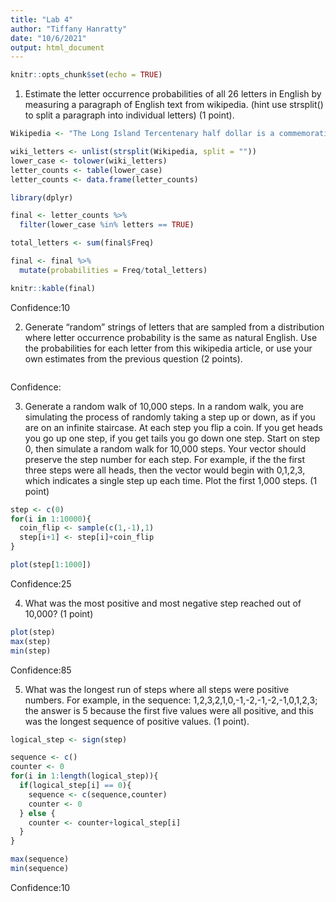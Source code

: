 ```yaml
---
title: "Lab 4"
author: "Tiffany Hanratty"
date: "10/6/2021"
output: html_document
---
```


```r
knitr::opts_chunk$set(echo = TRUE)
```

1. Estimate the letter occurrence probabilities of all 26 letters in English by measuring a paragraph of English text from wikipedia. (hint use strsplit() to split a paragraph into individual letters) (1 point).

```r
Wikipedia <- "The Long Island Tercentenary half dollar is a commemorative coin struck by the United States Bureau of the Mint in 1936. The obverse (pictured) depicts a male Dutch settler and an Algonquian tribesman, and the reverse shows a Dutch sailing ship. It was designed by Howard Weinman, son of Mercury dime designer Adolph A. Weinman. The Long Island Tercentenary Committee wanted a coin to mark the 300th anniversary of the first European settlement there. The authorizing bill passed through Congress without opposition, but was amended in the Senate to add protections against past commemorative coin abuses, such as low mintages or a multiplicity of varieties. The coins were not struck until August 1936, too late for the anniversary celebrations. Four-fifths of the 100,000 coins sent to the Tercentenary Committee were sold, despite a lack of advertising. The half dollar now catalogues up to the low hundreds of dollars. "

wiki_letters <- unlist(strsplit(Wikipedia, split = ""))
lower_case <- tolower(wiki_letters)
letter_counts <- table(lower_case)
letter_counts <- data.frame(letter_counts)

library(dplyr)

final <- letter_counts %>%
  filter(lower_case %in% letters == TRUE)

total_letters <- sum(final$Freq)

final <- final %>%
  mutate(probabilities = Freq/total_letters)

knitr::kable(final)

```
Confidence:10

2. Generate “random” strings of letters that are sampled from a distribution where letter occurrence probability is the same as natural English. Use the probabilities for each letter from this wikipedia article, or use your own estimates from the previous question (2 points).

```

```
Confidence: 

3. Generate a random walk of 10,000 steps. In a random walk, you are simulating the process of randomly taking a step up or down, as if you are on an infinite staircase. At each step you flip a coin. If you get heads you go up one step, if you get tails you go down one step. Start on step 0, then simulate a random walk for 10,000 steps. Your vector should preserve the step number for each step. For example, if the the first three steps were all heads, then the vector would begin with 0,1,2,3, which indicates a single step up each time. Plot the first 1,000 steps. (1 point)

```r

step <- c(0)
for(i in 1:10000){
  coin_flip <- sample(c(1,-1),1)
  step[i+1] <- step[i]+coin_flip
}

plot(step[1:1000])
```
Confidence:25

4. What was the most positive and most negative step reached out of 10,000? (1 point)

```r
plot(step)
max(step)
min(step)
```
Confidence:85

5. What was the longest run of steps where all steps were positive numbers. For example, in the sequence: 1,2,3,2,1,0,-1,-2,-1,-2,-1,0,1,2,3; the answer is 5 because the first five values were all positive, and this was the longest sequence of positive values. (1 point).

```r
logical_step <- sign(step)

sequence <- c()
counter <- 0
for(i in 1:length(logical_step)){
  if(logical_step[i] == 0){
    sequence <- c(sequence,counter)
    counter <- 0
  } else {
    counter <- counter+logical_step[i]
  }
}

max(sequence)
min(sequence)
```
Confidence:10


